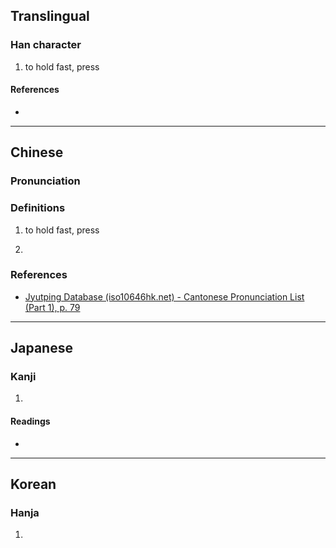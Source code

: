{{character info}}
==Translingual==

===Han character===
{{Han char|rn=30|rad=口|as=07|sn=10|four=64038|canj=RKOO|ids=⿰口夾}}

# {{lb|mul|Cantonese}} to hold fast, press

====References====
* {{Han ref|kx=0192.050|dkj=03702|dj=0411.130|hdz=10627.110|uh=550A|ud=21770|bh=D140|bd=53568}}

----

==Chinese==
{{zh-forms}}

===Pronunciation===
{{zh-pron
|m=jiá,qiǎn
|c=gaap3
|mc=y
|oc=y
|cat=
}}

===Definitions===
{{zh-hanzi}}

# {{lb|zh|Cantonese}} to hold fast, press
# {{lb|zh|Mandarin}} {{rfdef|zh|sort=口07}}

===References===
* [http://www.iso10646hk.net/jp/document/download.jsp Jyutping Database (iso10646hk.net) - Cantonese Pronunciation List (Part 1), p. 79]

----

==Japanese==

===Kanji===
{{ja-kanji|grade=|rs=口07}}

# {{rfdef|ja|sort=口07}}

====Readings====
* {{ja-readings|on=[[きょう]] (kyō), [[こう]] (kō), [[けん]] (ken)|kun=}}

----

==Korean==

===Hanja===
{{ko-hanja|hangeul=겹|rv=gyeop|mr=kyŏp}}

# {{rfdef|ko|sort=口07}}